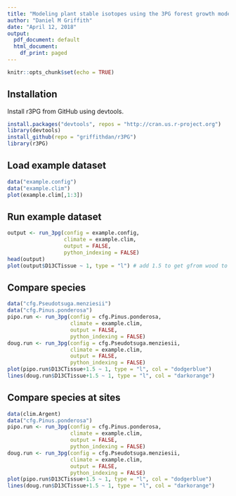 ```yaml
---
title: "Modeling plant stable isotopes using the 3PG forest growth model in R"
author: "Daniel M Griffith"
date: "April 12, 2018"
output:
  pdf_document: default
  html_document:
    df_print: paged
---
```


```r
knitr::opts_chunk$set(echo = TRUE)
```

## Installation

Install r3PG from GitHub using devtools.

```r
install.packages("devtools", repos = "http://cran.us.r-project.org")
library(devtools)
install_github(repo = "griffithdan/r3PG")
library(r3PG)
```

## Load example dataset

```r
data("example.config")
data("example.clim")
plot(example.clim[,1:3])
```

## Run example dataset

```r
output <- run_3pg(config = example.config, 
                  climate = example.clim, 
                  output = FALSE, 
                  python_indexing = FALSE)
head(output)
plot(output$D13CTissue ~ 1, type = "l") # add 1.5 to get gfrom wood to cellulose
```

## Compare species

```r
data("cfg.Pseudotsuga.menziesii")
data("cfg.Pinus.ponderosa")
pipo.run <- run_3pg(config = cfg.Pinus.ponderosa, 
                    climate = example.clim, 
                    output = FALSE, 
                    python_indexing = FALSE)
doug.run <- run_3pg(config = cfg.Pseudotsuga.menziesii, 
                    climate = example.clim, 
                    output = FALSE, 
                    python_indexing = FALSE)
plot(pipo.run$D13CTissue+1.5 ~ 1, type = "l", col = "dodgerblue")
lines(doug.run$D13CTissue+1.5 ~ 1, type = "l", col = "darkorange")
```

## Compare species at sites

```r
data(clim.Argent)
data("cfg.Pinus.ponderosa")
pipo.run <- run_3pg(config = cfg.Pinus.ponderosa, 
                    climate = example.clim, 
                    output = FALSE, 
                    python_indexing = FALSE)
doug.run <- run_3pg(config = cfg.Pseudotsuga.menziesii, 
                    climate = example.clim, 
                    output = FALSE, 
                    python_indexing = FALSE)
plot(pipo.run$D13CTissue+1.5 ~ 1, type = "l", col = "dodgerblue")
lines(doug.run$D13CTissue+1.5 ~ 1, type = "l", col = "darkorange")
```



